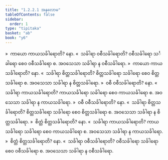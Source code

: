 ```yaml
---
title: "1.2.2.1 အနုလောမ"
tableOfContents: false
sidebar:
  order: 1
type: "tipitaka"
basket: "ab"
book: "y6"
---
```



<DynamicBreadcrumb />

<Division number="10" book="y6" e="ch" v="34" p="3">

<Paragraph number="70" book="y6">
»  ကာယော ကာယသင်္ခါရောတိ? နော.
</Paragraph>

<Paragraph number="71" book="y6">
«  သင်္ခါရာ ဝစီသင်္ခါရောတိ?
</Paragraph>

<Paragraph number="72" book="y6">
ဝစီသင်္ခါရော သင်္ခါရော စေဝ ဝစီသင်္ခါရော စ. အဝသေသာ သင်္ခါရာ န ဝစီသင်္ခါရော.
</Paragraph>

<Paragraph number="73" book="y6">
»  ကာယော ကာယသင်္ခါရောတိ? နော.
</Paragraph>

<Paragraph number="74" book="y6">
«  သင်္ခါရာ စိတ္တသင်္ခါရောတိ?
</Paragraph>

<Paragraph number="75" book="y6">
စိတ္တသင်္ခါရော သင်္ခါရော စေဝ စိတ္တသင်္ခါရော စ. အဝသေသာ သင်္ခါရာ န စိတ္တသင်္ခါရော.
</Paragraph>

</Division>
<Division number="11" book="y6" e="ch" v="34" p="4">

<Paragraph number="76" book="y6">
»  ဝစီ ဝစီသင်္ခါရောတိ? နော.
</Paragraph>

<Paragraph number="77" book="y6">
«  သင်္ခါရာ ကာယသင်္ခါရောတိ?
</Paragraph>

<Paragraph number="78" book="y6">
ကာယသင်္ခါရော သင်္ခါရော စေဝ ကာယသင်္ခါရော စ. အဝသေသာ သင်္ခါရာ န ကာယသင်္ခါရော.
</Paragraph>

<Paragraph number="79" book="y6">
»  ဝစီ ဝစီသင်္ခါရောတိ? နော.
</Paragraph>

<Paragraph number="80" book="y6">
«  သင်္ခါရာ စိတ္တသင်္ခါရောတိ?
</Paragraph>

<Paragraph number="81" book="y6">
စိတ္တသင်္ခါရော သင်္ခါရော စေဝ စိတ္တသင်္ခါရော စ. အဝသေသာ သင်္ခါရာ န စိတ္တသင်္ခါရော.
</Paragraph>

</Division>
<Division number="12" book="y6" e="ch" v="34" p="4">

<Paragraph number="82" book="y6">
»  စိတ္တံ စိတ္တသင်္ခါရောတိ? နော.
</Paragraph>

<Paragraph number="83" book="y6">
«  သင်္ခါရာ ကာယသင်္ခါရောတိ?
</Paragraph>

<Paragraph number="84" book="y6">
ကာယသင်္ခါရော သင်္ခါရော စေဝ ကာယသင်္ခါရော စ. အဝသေသာ သင်္ခါရာ န ကာယသင်္ခါရော.
</Paragraph>

<Paragraph number="85" book="y6">
»  စိတ္တံ စိတ္တသင်္ခါရောတိ? နော.
</Paragraph>

<Paragraph number="86" book="y6">
«  သင်္ခါရာ ဝစီသင်္ခါရောတိ?
</Paragraph>

<Paragraph number="87" book="y6">
ဝစီသင်္ခါရော သင်္ခါရော စေဝ ဝစီသင်္ခါရော စ. အဝသေသာ သင်္ခါရာ န ဝစီသင်္ခါရော.
</Paragraph>
</Division>